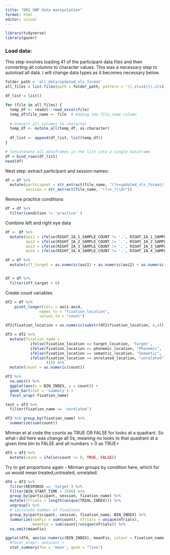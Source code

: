 ```yaml
---
title: "DR2 VWP data manipulation"
format: html
editor: visual
---
```


```r
library(tidyverse)
library(gazer)
```

### Load data:

This step involves loading 41 of the participant data files and then converting all columns to character values. This was a necessary step to autoload all data. I will change data types as it becomes necessary below.

```r
folder_path = 'all_data/updated_xls_format'
all_files = list.files(path = folder_path, pattern = '\\.xlsx$|\\.xls$', full.names = TRUE)

df_list = list()

for (file in all_files) {
  temp_df <- readxl::read_excel(file)
  temp_df$file_name <- file  # Adding the file_name column
  
  # Convert all columns to character
  temp_df <- mutate_all(temp_df, as.character)
  
  df_list <- append(df_list, list(temp_df))
}

# Concatenate all dataframes in the list into a single dataframe
df = bind_rows(df_list)
head(df)

```

Next step: extract participant and session names:

```r
df = df %>%
  mutate(participant = str_extract(file_name, "(?<=updated_xls_format/)\\d+"),
         session = str_extract(file_name, "(?<=_)\\d+"))

```

Remove practice conditions

```r
df = df %>%
  filter(condition != 'practice' )
```

Combine left and right eye data

```r
df <- df %>%
  mutate(aoi1 = ifelse(RIGHT_IA_1_SAMPLE_COUNT != '.', RIGHT_IA_1_SAMPLE_COUNT, LEFT_IA_1_SAMPLE_COUNT),
         aoi2 = ifelse(RIGHT_IA_2_SAMPLE_COUNT != '.', RIGHT_IA_2_SAMPLE_COUNT, LEFT_IA_2_SAMPLE_COUNT),
         aoi3 = ifelse(RIGHT_IA_3_SAMPLE_COUNT != '.', RIGHT_IA_3_SAMPLE_COUNT, LEFT_IA_3_SAMPLE_COUNT),
         aoi4 = ifelse(RIGHT_IA_4_SAMPLE_COUNT != '.', RIGHT_IA_4_SAMPLE_COUNT, LEFT_IA_4_SAMPLE_COUNT))
```

```r
df = df %>%
  mutate(off_target = as.numeric(aoi1) + as.numeric(aoi2) + as.numeric(aoi3) + as.numeric(aoi4)) 


df = df %>%
  filter(off_target > 0)
```

Create count variables

```r
df2 = df %>%
    pivot_longer(cols = aoi1:aoi4,
               names_to = "fixation_location",
               values_to = "count")

df2$fixation_location = as.numeric(substr(df2$fixation_location, 4,4))
```

```r
df3 = df2 %>%
  mutate(fixation_name = 
           ifelse(fixation_location == target_location, 'Target',
           ifelse(fixation_location == phonemic_location, "Phonemic",
           ifelse(fixation_location == semantic_location, "Semantic",
           ifelse(fixation_location == unrelated_location, "unrelated", 'Error')      
                  )))) %>%
  mutate(count = as.numeric(count))
```

```r
df3 %>% 
  na.omit() %>%
  ggplot(aes(x = BIN_INDEX, y = count)) +
  geom_bar(stat = 'summary') +
  facet_wrap(~fixation_name)

```

```r
test = df3 %>%
  filter(fixation_name == 'unrelated')

df3 %>% group_by(fixation_name) %>%
  summarize(sum(count))
```

Mirman et al code the counts as TRUE OR FALSE for looks at a quadrant. So what i did here was change all 0s, meaning no looks to that quadrant at a given time bin to FALSE and all numbers \> 0 as TRUE\>

```r

df3 = df3 %>%
  mutate(count = ifelse(count != 0, TRUE, FALSE))
```

Try to get proportions again - Mirman groups by condition here, which for us would mean treated,untreated, unrelated.

```r
df4 = df3 %>%
  filter(RESPONSE == 'target') %>%
  filter(BIN_START_TIME < 3500) %>%
  group_by(participant, session, fixation_name) %>%
  mutate(nTrials = length(unique(TRIAL_INDEX))) %>% 
  ungroup() %>%
  # calculate number of fixations 
  group_by(participant, session, fixation_name, BIN_INDEX) %>%
  summarize(sumFix = sum(count), nTrials = unique(nTrials),
            meanFix = sum(count)/unique(nTrials)) %>%
  na.omit(meanFix)
```

```r
ggplot(df4, aes(as.numeric(BIN_INDEX), meanFix, colour = fixation_name)) +
  #facet_wrap(~ session) +
  stat_summary(fun = 'mean', geom = "line")
```
